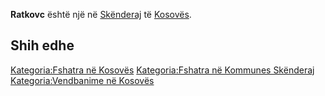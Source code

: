 {{Fshat në 
 | Emri                = Ratkovc
 | EmriAlt                = 
 | NAME_SHORT_FORM=      
 | NAME_GENERIC=      
 | NAME_SORT_NAME_RO=      RATKOVC
 | FULL_NAME_RO = Ratkovc
 | FULL_NAME_ND_RO=Ratkovc
 | SORT_NAME_RG=RATKOVC
 | FULL_NAME_RG=Ratkovc
 | FULL_NAME_ND_RG=Ratkovc
 | SRP_NAME_SHORT_FORM=      
 | SRP_NAME_GENERIC=      
 | SRP_NAME_SORT_NAME_RO=      
 | SRP_FULL_NAME_RO = 
 | SRP_FULL_NAME_ND_RO=
 | SRP_SORT_NAME_RG=
 | SRP_FULL_NAME_RG=
 | SRP_FULL_NAME_ND_RG=
 | Emri (Rasa dhanore) = 
 | Figura              = 
 | Shteti              = Kosovo
 | Komuna              = Skënderaj
 | Kodi postar         = 
 | Sipërfaqja          = 

 | Popullsia           = 

 | Regj. i popullsisë  = 
 | Dend. e popullsisë  = 
 | Faqja zyrtare       = 
 <!--- Koordinatat ----> 
 | Gjerësia            = 42.409444
 | Gjatësia            = 20.539722
 | Lartësia            = 
}}
'''Ratkovc''' është një [[]] në [[Skënderaj]] të [[Kosovës]].

<!-- == Gjeografia == -->
<!-- == Historia == -->
<!-- == Demografia == -->
== Shih edhe ==
{{Komuna Skënderaj}}
{{Kosovo-Administrata-Cung}}

[[Kategoria:Fshatra në Kosovës]]
[[Kategoria:Fshatra në Kommunes Skënderaj]]
[[Kategoria:Vendbanime në Kosovës]]